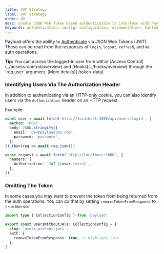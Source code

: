 ```yaml
---
title: JWT Strategy
label: JWT Strategy
order: 40
desc: Enable JSON Web Token based authentication to interface with Payload.
keywords: authentication, config, configuration, documentation, Content Management System, cms, headless, javascript, node, react, nextjs
---
```


Payload offers the ability to [Authenticate](./overview) via JSON Web Tokens (JWT). These can be read from the responses of `login`, `logout`, `refresh`, and `me` auth operations.

<Banner type="success">
  <strong>Tip:</strong>
  You can access the logged-in user from within [Access Control](../access-control/overview) and [Hooks](../hooks/overview) through the `req.user` argument. [More details](./token-data).
</Banner>

### Identifying Users Via The Authorization Header

In addition to authenticating via an HTTP-only cookie, you can also identify users via the `Authorization` header on an HTTP request.

Example:

```ts
const user = await fetch('http://localhost:3000/api/users/login', {
  method: 'POST',
  body: JSON.stringify({
    email: 'dev@payloadcms.com',
    password: 'password',
  })
}).then(req => await req.json())

const request = await fetch('http://localhost:3000', {
  headers: {
    Authorization: `JWT ${user.token}`,
  },
})
```

### Omitting The Token

In some cases you may want to prevent the token from being returned from the auth operations. You can do that by setting `removeTokenFromResponse` to `true` like so:

```ts
import type { CollectionConfig } from 'payload'

export const UsersWithoutJWTs: CollectionConfig = {
  slug: 'users-without-jwts',
  auth: {
    removeTokenFromResponse: true, // highlight-line
  },
}
```
